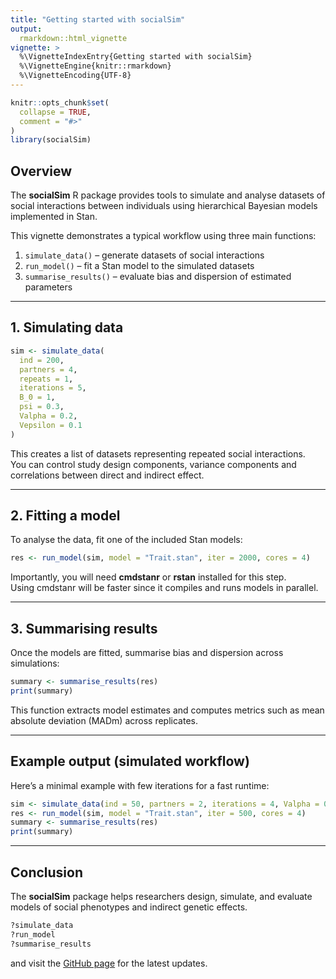 ```yaml
---
title: "Getting started with socialSim"
output:
  rmarkdown::html_vignette
vignette: >
  %\VignetteIndexEntry{Getting started with socialSim}
  %\VignetteEngine{knitr::rmarkdown}
  %\VignetteEncoding{UTF-8}
---
```


```r
knitr::opts_chunk$set(
  collapse = TRUE,
  comment = "#>"
)
library(socialSim)
```

## Overview

The **socialSim** R package provides tools to simulate and analyse datasets of social interactions between individuals using hierarchical Bayesian models implemented in Stan.

This vignette demonstrates a typical workflow using three main functions:

1. `simulate_data()` – generate datasets of social interactions  
2. `run_model()` – fit a Stan model to the simulated datasets  
3. `summarise_results()` – evaluate bias and dispersion of estimated parameters

---

## 1. Simulating data

```r
sim <- simulate_data(
  ind = 200,
  partners = 4,
  repeats = 1,
  iterations = 5,
  B_0 = 1,
  psi = 0.3,
  Valpha = 0.2,
  Vepsilon = 0.1
)
```

This creates a list of datasets representing repeated social interactions.  
You can control study design components, variance components and correlations between direct and indirect effect.

---

## 2. Fitting a model

To analyse the data, fit one of the included Stan models:

```r
res <- run_model(sim, model = "Trait.stan", iter = 2000, cores = 4)
```

Importantly, you will need **cmdstanr** or **rstan** installed for this step.  
Using cmdstanr will be faster since it compiles and runs models in parallel.

---

## 3. Summarising results

Once the models are fitted, summarise bias and dispersion across simulations:

```r
summary <- summarise_results(res)
print(summary)
```

This function extracts model estimates and computes metrics such as mean absolute deviation (MADm) across replicates.

---

## Example output (simulated workflow)

Here’s a minimal example with few iterations for a fast runtime:

```r
sim <- simulate_data(ind = 50, partners = 2, iterations = 4, Valpha = 0.2, Vepsilon = 0.1)
res <- run_model(sim, model = "Trait.stan", iter = 500, cores = 4)
summary <- summarise_results(res)
print(summary)
```

---

## Conclusion

The **socialSim** package helps researchers design, simulate, and evaluate models of social phenotypes and indirect genetic effects.

```r
?simulate_data
?run_model
?summarise_results
```

and visit the [GitHub page](https://github.com/RoriWijnhorst/socialSim) for the latest updates.
